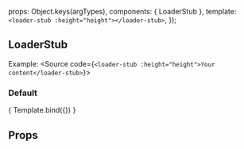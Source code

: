 
<Meta title="others/LoaderStub" component={LoaderStub}/>

  props: Object.keys(argTypes),
  components: { LoaderStub },
  template: `<loader-stub :height="height"></loader-stub>`,
});


## LoaderStub

Example:
<Source code={`<loader-stub :height="height">Your content</loader-stub>`}></Source>

### Default
<Canvas>
  <Story name="Default view" args={{ height: '200px' }}>
    { Template.bind({}) }
  </Story>
</Canvas>

## Props
<ArgsTable story="Default view" />
